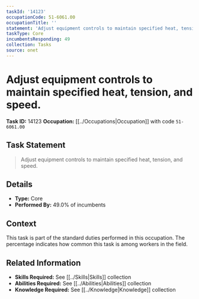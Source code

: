 ```yaml
---
taskId: '14123'
occupationCode: 51-6061.00
occupationTitle: ''
statement: 'Adjust equipment controls to maintain specified heat, tension, and speed.'
taskType: Core
incumbentsResponding: 49
collection: Tasks
source: onet
---
```

# Adjust equipment controls to maintain specified heat, tension, and speed.

**Task ID:** 14123
**Occupation:** [[../Occupations|Occupation]] with code `51-6061.00`

## Task Statement

> Adjust equipment controls to maintain specified heat, tension, and speed.

## Details

- **Type:** Core
- **Performed By:** 49.0% of incumbents

## Context

This task is part of the standard duties performed in this occupation. The percentage indicates how common this task is among workers in the field.

## Related Information

- **Skills Required:** See [[../Skills|Skills]] collection
- **Abilities Required:** See [[../Abilities|Abilities]] collection
- **Knowledge Required:** See [[../Knowledge|Knowledge]] collection
